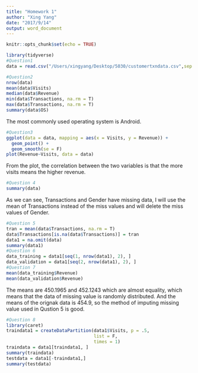 ```yaml
---
title: "Homework 1"
author: "Xing Yang"
date: "2017/9/14"
output: word_document
---
```


```r
knitr::opts_chunk$set(echo = TRUE)
```

```r
library(tidyverse)
#Question1
data = read.csv("/Users/xingyang/Desktop/5030/customertxndata.csv",sep = ",")

#Question2
nrow(data)
mean(data$Visits)
median(data$Revenue)
min(data$Transactions, na.rm = T)
max(data$Transactions, na.rm = T)
summary(data$OS)
```

The most commonly used operating system is Android.

```r
#Question3
ggplot(data = data, mapping = aes(x = Visits, y = Revenue)) + 
  geom_point() + 
  geom_smooth(se = F)
plot(Revenue~Visits, data = data)
```

From the plot, the correlation between the two variables is that the more visits means the higher revenue.

```r
#Question 4
summary(data)
```
As we can see, Transactions and Gender have missing data, I will use the mean of Transactions instead of the miss values and will delete the miss values of Gender.

```r
#Question 5
tran = mean(data$Transactions, na.rm = T)
data$Transactions[is.na(data$Transactions)] = tran
data1 = na.omit(data)
summary(data1)
#Question 6
data_training = data1[seq(1, nrow(data1), 2), ]
data_validation = data1[seq(2, nrow(data1), 2), ]
#Question 7
mean(data_training$Revenue)
mean(data_validation$Revenue)
```

The means are 450.1965 and 452.1243 which are almost equality, which means that the data of missing value is randomly distributed.
And the means of the orignak data is 454.9, so the method of imputing missing value used in Qustion 5 is good.

```r
#Question 8
library(caret)
traindata1 = createDataPartition(data1$Visits, p = .5,
                                 list = F,
                                 times = 1)
traindata = data1[traindata1, ]
summary(traindata)
testdata = data1[-traindata1,]
summary(testdata)
```








